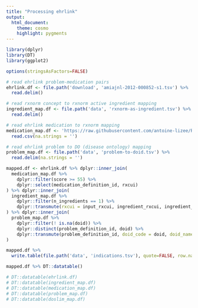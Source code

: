 ```yaml
---
title: "Processing ehrlink"
output:
  html_document:
    theme: cosmo
    highlight: pygments
---
```


```r
library(dplyr)
library(DT)
library(ggplot2)

options(stringsAsFactors=FALSE)
```

```r
# read ehrlink problem-medication pairs
ehrlink.df <- file.path('download', 'amiajnl-2012-000852-s1.tsv') %>%
  read.delim()

# read rxnorm concept to rxnorm active ingredient mapping
ingredient_map.df <- file.path('data', 'rxnorm-as-ingredient.tsv') %>%
  read.delim()

# read ehrlink medication to rxnorm mapping
medication_map.df <- 'https://raw.githubusercontent.com/antoine-lizee/RRxNorm/531bfcb892ca82ba3a60e9ba42b09373977f08ef/Output/allResolvedMatches.csv' %>%
  read.csv(na.strings = '')

# read ehrlink problem to DO (disease ontology) mapping
problem_map.df <- file.path('data', 'problem-to-doid.tsv') %>%
  read.delim(na.strings = '')
```

```r

mapped.df <- ehrlink.df %>% dplyr::inner_join(
  medication_map.df %>%
    dplyr::filter(score >= 55) %>%
    dplyr::select(medication_definition_id, rxcui)
) %>% dplyr::inner_join(
  ingredient_map.df %>%
    dplyr::filter(n_ingredients == 1) %>%
    dplyr::transmute(rxcui = input_rxcui, ingredient_rxcui, ingredient_name)
) %>% dplyr::inner_join(
  problem_map.df %>%
    dplyr::filter(! is.na(doid)) %>%
    dplyr::distinct(problem_definition_id, doid) %>%
    dplyr::transmute(problem_definition_id, doid_code = doid, doid_name = name)
)

mapped.df %>%
  write.table(file.path('data', 'indications.tsv'), quote=FALSE, row.names=FALSE, sep='\t')

mapped.df %>% DT::datatable()

# DT::datatable(ehrlink.df)
# DT::datatable(ingredient_map.df)
# DT::datatable(medication_map.df)
# DT::datatable(problem_map.df)
# DT::datatable(doslim_map.df)
```